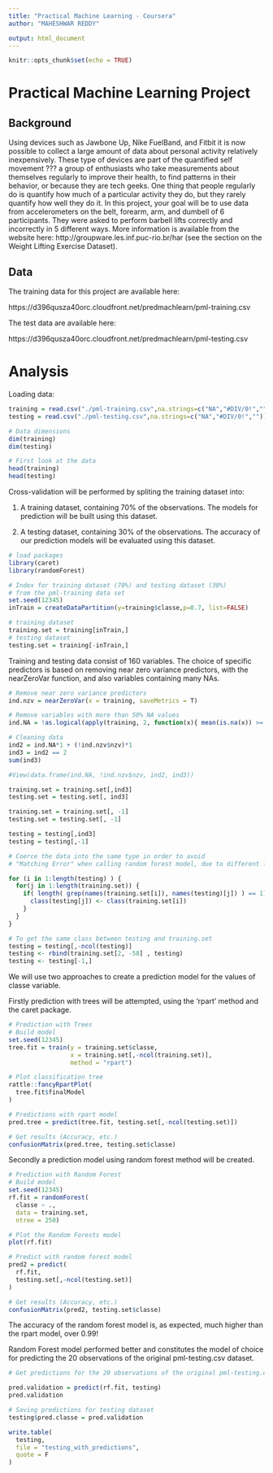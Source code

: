 ---
title: "Practical Machine Learning - Coursera"
author: "MAHESHWAR REDDY"

output: html_document
---

```{r setup, include=FALSE}
knitr::opts_chunk$set(echo = TRUE)
```

# Practical Machine Learning Project

## Background

Using devices such as Jawbone Up, Nike FuelBand, and Fitbit it is now possible to collect a large amount of data about personal activity relatively inexpensively. These type of devices are part of the quantified self movement ??? a group of enthusiasts who take measurements about themselves regularly to improve their health, to find patterns in their behavior, or because they are tech geeks. One thing that people regularly do is quantify how much of a particular activity they do, but they rarely quantify how well they do it. In this project, your goal will be to use data from accelerometers on the belt, forearm, arm, and dumbell of 6 participants. They were asked to perform barbell lifts correctly and incorrectly in 5 different ways. More information is available from the website here: http://groupware.les.inf.puc-rio.br/har (see the section on the Weight Lifting Exercise Dataset).

## Data

The training data for this project are available here:

https://d396qusza40orc.cloudfront.net/predmachlearn/pml-training.csv

The test data are available here:

https://d396qusza40orc.cloudfront.net/predmachlearn/pml-testing.csv

# Analysis

Loading data:

```{r load data, warning=FALSE, message=FALSE, echo=TRUE}

training = read.csv("./pml-training.csv",na.strings=c("NA","#DIV/0!",""))
testing = read.csv("./pml-testing.csv",na.strings=c("NA","#DIV/0!",""))

# Data dimensions
dim(training)
dim(testing)
```

```{r first look, warning=FALSE, message=FALSE, eval= FALSE}
# First look at the data
head(training)
head(testing)

```

Cross-validation will be performed by spliting the training dataset into:

1) A training dataset, containing 70% of the observations. The models for prediction will be built using this dataset.

2) A testing dataset, containing 30% of the observations. The accuracy of our prediction models will be evaluated using this dataset.

```{r cross-validation, warning=FALSE, message=FALSE, echo=TRUE}
# load packages
library(caret)
library(randomForest)

# Index for training dataset (70%) and testing dataset (30%) 
# from the pml-training data set
set.seed(12345)
inTrain = createDataPartition(y=training$classe,p=0.7, list=FALSE)

# training dataset
training.set = training[inTrain,]
# testing dataset
testing.set = training[-inTrain,]

```

Training and testing data consist of 160 variables. The choice of specific predictors is based on removing near zero variance predictors, with the nearZeroVar function, and also variables containing many NAs.

```{r clean data, warning=FALSE, message=FALSE, echo=TRUE}

# Remove near zero variance predictors
ind.nzv = nearZeroVar(x = training, saveMetrics = T)

# Remove variables with more than 50% NA values
ind.NA = !as.logical(apply(training, 2, function(x){ mean(is.na(x)) >= 0.5}))

# Cleaning data
ind2 = ind.NA*1 + (!ind.nzv$nzv)*1
ind3 = ind2 == 2
sum(ind3)

#View(data.frame(ind.NA, !ind.nzv$nzv, ind2, ind3))

training.set = training.set[,ind3]
testing.set = testing.set[, ind3]

training.set = training.set[, -1]
testing.set = testing.set[, -1]

testing = testing[,ind3]
testing = testing[,-1]

# Coerce the data into the same type in order to avoid
# "Matching Error" when calling random forest model, due to different levels in variables

for (i in 1:length(testing) ) {
  for(j in 1:length(training.set)) {
    if( length( grep(names(training.set[i]), names(testing)[j]) ) == 1)  {
      class(testing[j]) <- class(training.set[i])
    }      
  }      
}

# To get the same class between testing and training.set
testing = testing[,-ncol(testing)]
testing <- rbind(training.set[2, -58] , testing)
testing <- testing[-1,]

```

We will use two approaches to create a prediction model for the values of classe variable. 

Firstly prediction with trees will be attempted, using the 'rpart' method and the caret package.

```{r prediction with trees, warning=FALSE, message=FALSE, echo=TRUE}

# Prediction with Trees
# Build model
set.seed(12345)
tree.fit = train(y = training.set$classe,
                 x = training.set[,-ncol(training.set)],
                 method = "rpart")

# Plot classification tree
rattle::fancyRpartPlot(
  tree.fit$finalModel
)

# Predictions with rpart model
pred.tree = predict(tree.fit, testing.set[,-ncol(testing.set)])

# Get results (Accuracy, etc.)
confusionMatrix(pred.tree, testing.set$classe)


```

Secondly a prediction model using random forest method will be created.

```{r random forest, warning=FALSE, message=FALSE, echo=TRUE}

# Prediction with Random Forest
# Build model
set.seed(12345)
rf.fit = randomForest(
  classe ~ .,
  data = training.set,
  ntree = 250)

# Plot the Random Forests model
plot(rf.fit)

# Predict with random forest model
pred2 = predict(
  rf.fit,
  testing.set[,-ncol(testing.set)]
)

# Get results (Accuracy, etc.)
confusionMatrix(pred2, testing.set$classe)

```

The accuracy of the random forest model is, as expected, much higher than the rpart model, over 0.99!

Random Forest model performed better and constitutes the model of choice for predicting the 20 observations of the original pml-testing.csv dataset.

```{r pml-testing predictions, warning=FALSE, message=FALSE, echo=TRUE}

# Get predictions for the 20 observations of the original pml-testing.csv

pred.validation = predict(rf.fit, testing)
pred.validation
```

```{r saving results, warning=FALSE, message=FALSE, echo=TRUE, eval = FALSE}
# Saving predictions for testing dataset
testing$pred.classe = pred.validation

write.table(
  testing,
  file = "testing_with_predictions",
  quote = F
)

```










